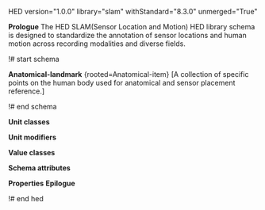HED version="1.0.0" library="slam" withStandard="8.3.0" unmerged="True"

'''Prologue'''
The HED SLAM(Sensor Location and Motion) HED library schema is designed to standardize the annotation of sensor locations and human motion across recording modalities and diverse fields. 

!# start schema

'''Anatomical-landmark''' <nowiki>{rooted=Anatomical-item} [A collection of specific points on the human body used for anatomical and sensor placement reference.]</nowiki>


!# end schema

'''Unit classes'''

'''Unit modifiers'''

'''Value classes'''

'''Schema attributes'''

'''Properties'''
'''Epilogue'''

!# end hed
